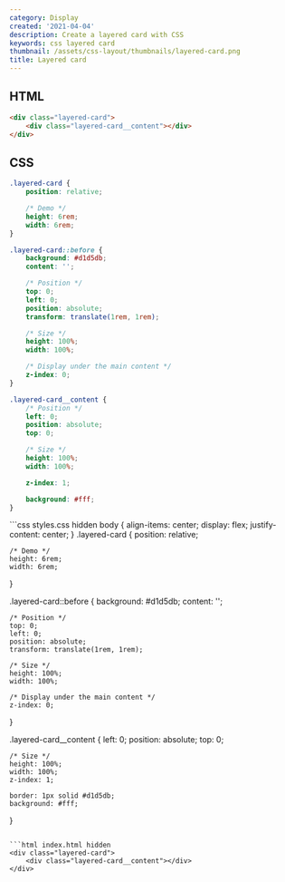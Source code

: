 ```yaml
---
category: Display
created: '2021-04-04'
description: Create a layered card with CSS
keywords: css layered card
thumbnail: /assets/css-layout/thumbnails/layered-card.png
title: Layered card
---
```


## HTML

```html
<div class="layered-card">
    <div class="layered-card__content"></div>
</div>
```

## CSS

```css
.layered-card {
    position: relative;

    /* Demo */
    height: 6rem;
    width: 6rem;
}

.layered-card::before {
    background: #d1d5db;
    content: '';

    /* Position */
    top: 0;
    left: 0;
    position: absolute;
    transform: translate(1rem, 1rem);

    /* Size */
    height: 100%;
    width: 100%;

    /* Display under the main content */
    z-index: 0;
}

.layered-card__content {
    /* Position */
    left: 0;
    position: absolute;
    top: 0;

    /* Size */
    height: 100%;
    width: 100%;

    z-index: 1;

    background: #fff;
}
```

<Playground>
```css styles.css hidden
body {
    align-items: center;
    display: flex;
    justify-content: center;
}
.layered-card {
    position: relative;

    /* Demo */
    height: 6rem;
    width: 6rem;
}

.layered-card::before {
    background: #d1d5db;
    content: '';

    /* Position */
    top: 0;
    left: 0;
    position: absolute;
    transform: translate(1rem, 1rem);

    /* Size */
    height: 100%;
    width: 100%;

    /* Display under the main content */
    z-index: 0;
}

.layered-card__content {
    left: 0;
    position: absolute;
    top: 0;

    /* Size */
    height: 100%;
    width: 100%;
    z-index: 1;

    border: 1px solid #d1d5db;
    background: #fff;
}
```

```html index.html hidden
<div class="layered-card">
    <div class="layered-card__content"></div>
</div>
```
</Playground>
